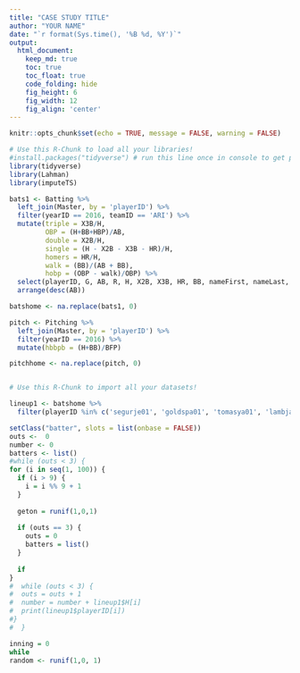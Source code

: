```yaml
---
title: "CASE STUDY TITLE"
author: "YOUR NAME"
date: "`r format(Sys.time(), '%B %d, %Y')`"
output:
  html_document:  
    keep_md: true
    toc: true
    toc_float: true
    code_folding: hide
    fig_height: 6
    fig_width: 12
    fig_align: 'center'
---
```


```r
knitr::opts_chunk$set(echo = TRUE, message = FALSE, warning = FALSE)
```

```r
# Use this R-Chunk to load all your libraries!
#install.packages("tidyverse") # run this line once in console to get package
library(tidyverse)
library(Lahman)
library(imputeTS)

bats1 <- Batting %>%
  left_join(Master, by = 'playerID') %>%
  filter(yearID == 2016, teamID == 'ARI') %>%
  mutate(triple = X3B/H, 
         OBP = (H+BB+HBP)/AB, 
         double = X2B/H, 
         single = (H - X2B - X3B - HR)/H, 
         homers = HR/H,
         walk = (BB)/(AB + BB),
         hobp = (OBP - walk)/OBP) %>%
  select(playerID, G, AB, R, H, X2B, X3B, HR, BB, nameFirst, nameLast, walk, single, double, triple, homers, OBP, hobp) %>%
  arrange(desc(AB))

batshome <- na.replace(bats1, 0)

pitch <- Pitching %>%
  left_join(Master, by = 'playerID') %>%
  filter(yearID == 2016) %>%
  mutate(hbbpb = (H+BB)/BFP)

pitchhome <- na.replace(pitch, 0)



```

```r
# Use this R-Chunk to import all your datasets!

lineup1 <- batshome %>%
  filter(playerID %in% c('segurje01', 'goldspa01', 'tomasya01', 'lambja01', 'drurybr01', 'owingch01', 'castiwe01', 'bournmi01', 'ahmedni01'))

```

```r

setClass("batter", slots = list(onbase = FALSE))
outs <-  0
number <- 0
batters <- list()
#while (outs < 3) {
for (i in seq(1, 100)) {
  if (i > 9) {
    i = i %% 9 + 1
  }
  
  geton = runif(1,0,1)
  
  if (outs == 3) {
    outs = 0
    batters = list()
  }
  
  if 
}
#  while (outs < 3) {
#  outs = outs + 1
#  number = number + lineup1$H[i]
#  print(lineup1$playerID[i])
#}
#  } 

inning = 0
while
random <- runif(1,0, 1)
```



